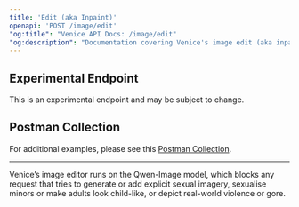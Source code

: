 ```yaml
---
title: 'Edit (aka Inpaint)'
openapi: 'POST /image/edit'
"og:title": "Venice API Docs: /image/edit"
"og:description": "Documentation covering Venice's image edit (aka inpaint) API."
---
```


## Experimental Endpoint

<Warning>
This is an experimental endpoint and may be subject to change.
</Warning>

## Postman Collection
For additional examples, please see this [Postman Collection](https://www.postman.com/veniceai/workspace/venice-ai-workspace/folder/38652128-2d156cd6-a9bc-4586-8a8b-98e4b5c4435d?action=share&source=copy-link&creator=38652128&ctx=documentation).

-------

<Warning>
Venice’s image editor runs on the Qwen-Image model, which blocks any request that tries to generate or add explicit sexual imagery, sexualise minors or make adults look child-like, or depict real-world violence or gore.
</Warning>
